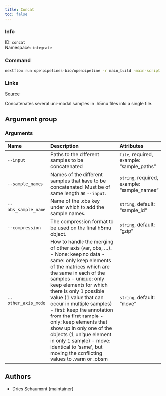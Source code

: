 ```yaml
---
title: Concat
toc: false
---
```


::: {.column-margin}

### Info

ID: `concat`  
Namespace: `integrate`

### Command

```bash
nextflow run openpipelines-bio/openpipeline -r main_build -main-script target/nextflow/integrate/concat/main.nf --help
```

### Links
[Source](https://github.com/openpipelines-bio/openpipeline/blob/main/src/integrate/concat){.btn-action .btn-sm .btn-info .btn role="button"}
:::

Concatenates several uni-modal samples in .h5mu files into a single file.


## Argument group

### Arguments



|Name                |Description                                                                                                                                                                                                                                                                                                                                                                                                                                                                                                                       |Attributes                                  |
|:-------------------|:---------------------------------------------------------------------------------------------------------------------------------------------------------------------------------------------------------------------------------------------------------------------------------------------------------------------------------------------------------------------------------------------------------------------------------------------------------------------------------------------------------------------------------|:-------------------------------------------|
|`--input`           |Paths to the different samples to be concatenated.                                                                                                                                                                                                                                                                                                                                                                                                                                                                                |`file`, required, example: "sample_paths"   |
|`--sample_names`    |Names of the different samples that have to be concatenated. Must be of same length as `--input`.                                                                                                                                                                                                                                                                                                                                                                                                                                 |`string`, required, example: "sample_names" |
|`--obs_sample_name` |Name of the .obs key under which to add the sample names.                                                                                                                                                                                                                                                                                                                                                                                                                                                                         |`string`, default: "sample_id"              |
|`--compression`     |The compression format to be used on the final h5mu object.                                                                                                                                                                                                                                                                                                                                                                                                                                                                       |`string`, default: "gzip"                   |
|`--other_axis_mode` |How to handle the merging of other axis (var, obs, ...).  - None: keep no data  - same: only keep elements of the matrices which are the same in each of the samples  - unique: only keep elements for which there is only 1 possible value (1 value that can occur in multiple samples)  - first: keep the annotation from the first sample  - only: keep elements that show up in only one of the objects (1 unique element in only 1 sample)  - move: identical to 'same', but moving the conflicting values to .varm or .obsm |`string`, default: "move"                   |

## Authors

 * Dries Schaumont  (maintainer)

